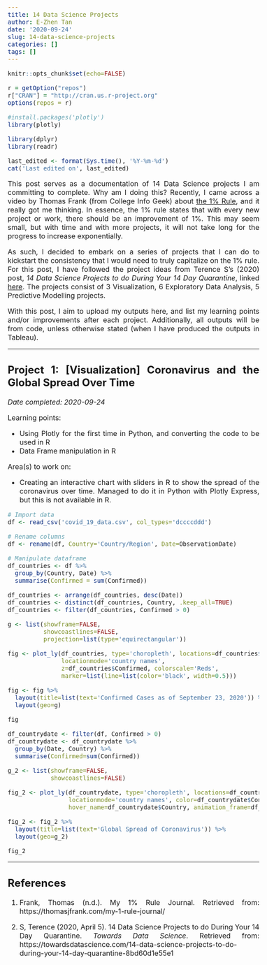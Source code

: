 ```yaml
---
title: 14 Data Science Projects
author: E-Zhen Tan
date: '2020-09-24'
slug: 14-data-science-projects
categories: []
tags: []
---
```


<style>
body {
text-align: justify;
font-size: 16px;
}
</style>

```r
knitr::opts_chunk$set(echo=FALSE)
```

```r
r = getOption("repos")
r["CRAN"] = "http://cran.us.r-project.org"
options(repos = r)

#install.packages('plotly')
library(plotly)

library(dplyr)
library(readr)
```

```r
last_edited <- format(Sys.time(), '%Y-%m-%d')
cat('Last edited on', last_edited)
```

This post serves as a documentation of 14 Data Science projects I am committing to complete. Why am I doing this? Recently, I came across a video by Thomas Frank (from College Info Geek) about [the 1% Rule](https://www.youtube.com/watch?v=t_FSSC-ixK8), and it really got me thinking. In essence, the 1% rule states that with every new project or work, there should be an improvement of 1%. This may seem small, but with time and with more projects, it will not take long for the progress to increase exponentially.

As such, I decided to embark on a series of projects that I can do to kickstart the consistency that I would need to truly capitalize on the 1% rule. For this post, I have followed the project ideas from Terence S's (2020) post, *14 Data Science Projects to do During Your 14 Day Quarantine*, linked [here](https://towardsdatascience.com/14-data-science-projects-to-do-during-your-14-day-quarantine-8bd60d1e55e1). The projects consist of 3 Visualization, 6 Exploratory Data Analysis, 5 Predictive Modelling projects.

With this post, I aim to upload my outputs here, and list my learning points and/or improvements after each project. Additionally, all outputs will be from code, unless otherwise stated (when I have produced the outputs in Tableau).

***

## Project 1: [Visualization] Coronavirus and the Global Spread Over Time

*Date completed: 2020-09-24*\

Learning points:

* Using Plotly for the first time in Python, and converting the code to be used in R
* Data Frame manipulation in R

Area(s) to work on: 

* Creating an interactive chart with sliders in R to show the spread of the coronavirus over time. Managed to do it in Python with Plotly Express, but this is not available in R.


```r
# Import data
df <- read_csv('covid_19_data.csv', col_types='dccccddd')

# Rename columns
df <- rename(df, Country='Country/Region', Date=ObservationDate)

# Manipulate dataframe
df_countries <- df %>%
  group_by(Country, Date) %>%
  summarise(Confirmed = sum(Confirmed))

df_countries <- arrange(df_countries, desc(Date))
df_countries <- distinct(df_countries, Country, .keep_all=TRUE)
df_countries <- filter(df_countries, Confirmed > 0)

g <- list(showframe=FALSE,
          showcoastlines=FALSE,
          projection=list(type='equirectangular'))

fig <- plot_ly(df_countries, type='choropleth', locations=df_countries$Country, 
               locationmode='country names',
               z=df_countries$Confirmed, colorscale='Reds',
               marker=list(line=list(color='black', width=0.5)))

fig <- fig %>% 
  layout(title=list(text='Confirmed Cases as of September 23, 2020')) %>%
  layout(geo=g)

fig
```

```r
df_countrydate <- filter(df, Confirmed > 0)
df_countrydate <- df_countrydate %>%
  group_by(Date, Country) %>%
  summarise(Confirmed=sum(Confirmed))

g_2 <- list(showframe=FALSE,
            showcoastlines=FALSE)

fig_2 <- plot_ly(df_countrydate, type='choropleth', locations=df_countrydate$Country, 
                 locationmode='country names', color=df_countrydate$Confirmed,
                 hover_name=df_countrydate$Country, animation_frame=df_countrydate$Date)

fig_2 <- fig_2 %>% 
  layout(title=list(text='Global Spread of Coronavirus')) %>%
  layout(geo=g_2)

fig_2
```

***

## References

1. Frank, Thomas (n.d.). My 1% Rule Journal. Retrieved from: https://thomasjfrank.com/my-1-rule-journal/

2. S, Terence (2020, April 5). 14 Data Science Projects to do During Your 14 Day Quarantine. *Towards Data Science*. Retrieved from: https://towardsdatascience.com/14-data-science-projects-to-do-during-your-14-day-quarantine-8bd60d1e55e1

